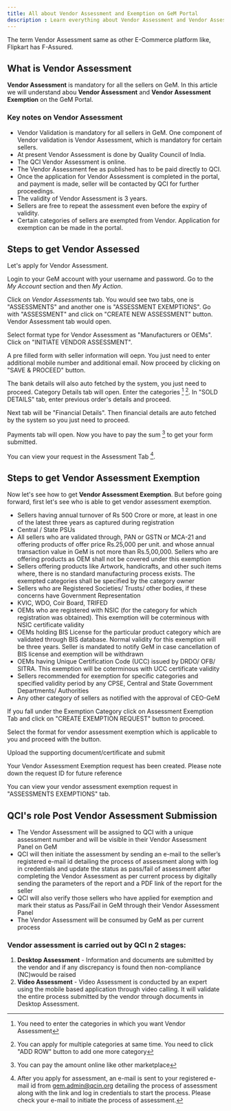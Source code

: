 ```yaml
---
title: All about Vendor Assessment and Exemption on GeM Portal
description : Learn everything about Vendor Assessment and Vendor Assessment Exemption on the GeM (Government e-Marketplace) Portal
---
```

The term Vendor Assessment same as other E-Commerce platform like, Flipkart has F-Assured.
## What is Vendor Assessment
**Vendor Assessment** is mandatory for all the sellers on GeM. In this article we will understand abou **Vendor Assessment** and **Vendor Assessment Exemption** on the GeM Portal.
### Key notes on Vendor Assessment
- Vendor Validation is mandatory for all sellers in GeM. One component of Vendor validation is Vendor Assessment, which is mandatory for certain sellers.
- At present Vendor Assessment is done by Quality Council of India.
- The QCI Vendor Assessment is online.
- The Vendor Assessment fee as published has to be paid directly to QCI.
- Once the application for Vendor Assessment is completed in the portal, and payment is made, seller will be contacted by QCI for further proceedings.
- The validity of Vendor Assessment is 3 years.
- Sellers are free to repeat the assessment even before the expiry of validity.
- Certain categories of sellers are exempted from Vendor. Application for exemption can be made in the portal.
## Steps to get Vendor Assessed
Let's apply for Vendor Assessment.

Login to your GeM account with your username and password. Go to the *My Account* section and then *My Action*.

Click on *Vendor Assessments* tab. You would see two tabs, one is "ASSESSMENTS" and another one is "ASSESSMENT EXEMPTIONS". Go with "ASSESSMENT" and click on "CREATE NEW ASSESSMENT" button.
Vendor Assessment tab would open.

Select format type for Vendor Assessment as "Manufacturers or OEMs". Click on "INITIATE VENDOR ASSESSMENT".

A pre filled form with seller information will oepn. You just need to enter additional mobile number and additional email. Now proceed by clicking on "SAVE & PROCEED" button.

The bank details will also auto fetched by the system, you just need to proceed.
Category Details tab will open. Enter the categories [^1] [^2]. In "SOLD DETAILS" tab, enter previous order's details and proceed.

Next tab will be "Financial Details". Then financial details are auto fetched by the system so you just need to proceed.

Payments tab will open. Now you have to pay the sum [^3] to get your form submitted.

You can view your request in the Assessment Tab [^4].

## Steps to get Vendor Assessment Exemption
Now let's see how to get **Vendor Assessment Exemption**. But before going forward, first let's see who is able to get vendor assessment exemption.

- Sellers having annual turnover of Rs 500 Crore or more, at least in one of the latest three years as captured during registration
- Central / State PSUs
- All sellers who are validated through, PAN or GSTN or MCA-21 and offering products of offer price Rs.25,000 per unit. and whose annual transaction value in GeM is not more than Rs.5,00,000. Sellers who are offering products as OEM shall not be covered under this exemption
- Sellers offering products like Artwork, handicrafts, and other such items where, there is no standard manufacturing process exists. The exempted categories shall be specified by the category owner
- Sellers who are Registered Societies/ Trusts/ other bodies, if these concerns have Government Representation
- KVIC, WDO, Coir Board, TRIFED
- OEMs who are registered with NSIC (for the category for which registration was obtained). This exemption will be coterminous with NSIC certificate validity
- OEMs holding BIS License for the particular product category which are validated through BIS database. Normal validity for this exemption will be three years. Seller is mandated to notify GeM in case cancellation of BIS license and exemption will be withdrawn
-  OEMs having Unique Certification Code (UCC) issued by DRDO/ OFB/ SITRA. This exemption will be coterminous with UCC certificate validity
- Sellers recommended for exemption for specific categories and specified validity period by any CPSE, Central and State Government Departments/ Authorities
- Any other category of sellers as notified with the approval of CEO-GeM

If you fall under the Exemption Category click on Assessment Exemption Tab and click on "CREATE EXEMPTION REQUEST" button to proceed.

Select the format for vendor assessment exemption which is applicable to you and proceed with the button.

Upload the supporting document/certificate and submit

Your Vendor Assessment Exemption request has been created. Please note down the request ID for future reference

You can view your vendor assessment exemption request in "ASSESSMENTS EXEMPTIONS" tab.

## QCI's role Post Vendor Assessment Submission
- The Vendor Assessment will be assigned to QCI with a unique assessment number and will be visible in their Vendor Assessment Panel on GeM
- QCI will then initiate the assessment by sending an e-mail to the seller’s registered e-mail id detailing the process of assessment along with log in credentials and update the status as pass/fail of assessment after completing the Vendor Assessment as per current process by digitally sending the parameters of the report and a PDF link of the report for the seller
- QCI will also verify those sellers who have applied for exemption and mark their status as Pass/Fail in GeM through their Vendor Assessment Panel
- The Vendor Assessment will be consumed by GeM as per current process
### Vendor assessment is carried out by QCI n 2 stages:
1. **Desktop Assessment** - Information and documents are submitted by the vendor and if any discrepancy is found then non-compliance (NC)would be raised
2. **Video Assessment** - Video Assessment is conducted by an expert using the mobile based application through video calling. It will validate the entire process submitted by the vendor through documents in Desktop Assessment.

[^1]: You need to enter the categories in which you want Vendor Assessment
[^2]: You can apply for multiple categories at same time. You need to click "ADD ROW" button to add one more category
[^3]: You can pay the amount online like other marketplace
[^4]: After you apply for assessment, an e-mail is sent to your registered e-mail id from gem.admin@qcin.org detailing the process of assessment along with the link and log in credentials to start the process. Please check your e-mail to initiate the process of assessment.